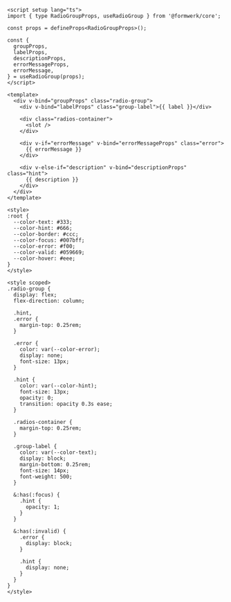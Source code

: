 ```vue
<script setup lang="ts">
import { type RadioGroupProps, useRadioGroup } from '@formwerk/core';

const props = defineProps<RadioGroupProps>();

const {
  groupProps,
  labelProps,
  descriptionProps,
  errorMessageProps,
  errorMessage,
} = useRadioGroup(props);
</script>

<template>
  <div v-bind="groupProps" class="radio-group">
    <div v-bind="labelProps" class="group-label">{{ label }}</div>

    <div class="radios-container">
      <slot />
    </div>

    <div v-if="errorMessage" v-bind="errorMessageProps" class="error">
      {{ errorMessage }}
    </div>

    <div v-else-if="description" v-bind="descriptionProps" class="hint">
      {{ description }}
    </div>
  </div>
</template>

<style>
:root {
  --color-text: #333;
  --color-hint: #666;
  --color-border: #ccc;
  --color-focus: #007bff;
  --color-error: #f00;
  --color-valid: #059669;
  --color-hover: #eee;
}
</style>

<style scoped>
.radio-group {
  display: flex;
  flex-direction: column;

  .hint,
  .error {
    margin-top: 0.25rem;
  }

  .error {
    color: var(--color-error);
    display: none;
    font-size: 13px;
  }

  .hint {
    color: var(--color-hint);
    font-size: 13px;
    opacity: 0;
    transition: opacity 0.3s ease;
  }

  .radios-container {
    margin-top: 0.25rem;
  }

  .group-label {
    color: var(--color-text);
    display: block;
    margin-bottom: 0.25rem;
    font-size: 14px;
    font-weight: 500;
  }

  &:has(:focus) {
    .hint {
      opacity: 1;
    }
  }

  &:has(:invalid) {
    .error {
      display: block;
    }

    .hint {
      display: none;
    }
  }
}
</style>
```
